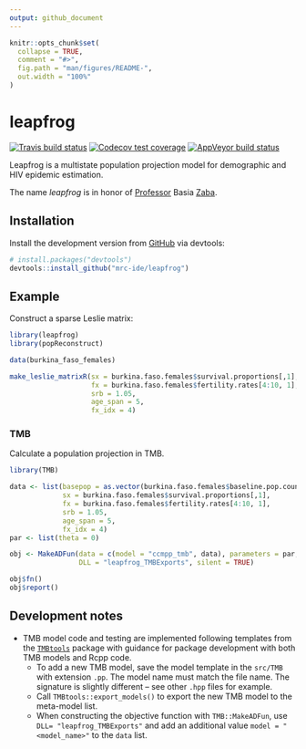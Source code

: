 ```yaml
---
output: github_document
---
```


<!-- README.md is generated from README.Rmd. Please edit that file -->

```r
knitr::opts_chunk$set(
  collapse = TRUE,
  comment = "#>",
  fig.path = "man/figures/README-",
  out.width = "100%"
)
```
# leapfrog

<!-- badges: start -->
[![Travis build status](https://travis-ci.org/mrc-ide/leapfrog.svg?branch=master)](https://travis-ci.org/mrc-ide/leapfrog)
[![Codecov test coverage](https://codecov.io/gh/mrc-ide/leapfrog/branch/master/graph/badge.svg)](https://codecov.io/gh/mrc-ide/leapfrog?branch=master)
[![AppVeyor build status](https://ci.appveyor.com/api/projects/status/github/mrc-ide/leapfrog?branch=master&svg=true)](https://ci.appveyor.com/project/mrc-ide/leapfrog)
<!-- badges: end -->

Leapfrog is a multistate population projection model for demographic and HIV epidemic estimation.

The name _leapfrog_ is in honor of [Professor](https://blogs.lshtm.ac.uk/alumni/2018/07/16/obituary-professor-basia-zaba/) Basia [Zaba](https://translate.google.co.uk/#view=home&op=translate&sl=pl&tl=en&text=%C5%BBaba).

## Installation

Install the development version from [GitHub](https://github.com/mrc-ide/leapfrog) via devtools:

``` r
# install.packages("devtools")
devtools::install_github("mrc-ide/leapfrog")
```

## Example

Construct a sparse Leslie matrix:

```r
library(leapfrog)
library(popReconstruct)

data(burkina_faso_females)

make_leslie_matrixR(sx = burkina.faso.females$survival.proportions[,1],
                    fx = burkina.faso.females$fertility.rates[4:10, 1],
                    srb = 1.05,
                    age_span = 5,
                    fx_idx = 4)
```


### TMB 

Calculate a population projection in TMB.

```r
library(TMB)

data <- list(basepop = as.vector(burkina.faso.females$baseline.pop.counts),
             sx = burkina.faso.females$survival.proportions[,1],
             fx = burkina.faso.females$fertility.rates[4:10, 1],
             srb = 1.05,
             age_span = 5,
             fx_idx = 4)
par <- list(theta = 0)

obj <- MakeADFun(data = c(model = "ccmpp_tmb", data), parameters = par,
                 DLL = "leapfrog_TMBExports", silent = TRUE)

obj$fn()
obj$report()

```


## Development notes

* TMB model code and testing are implemented following templates from the [`TMBtools`](https://github.com/mlysy/TMBtools) package with guidance for package development with both TMB models and Rcpp code. 
  * To add a new TMB model, save the model template in the `src/TMB` with extension `.pp`. The model name must match the file name. The signature is slightly different -- see other `.hpp` files for example.
  * Call `TMBtools::export_models()` to export the new TMB model to the meta-model list.
  * When constructing the objective function with `TMB::MakeADFun`, use `DLL= "leapfrog_TMBExports"` and add an additional value `model = "<model_name>"` to the `data` list.
